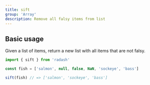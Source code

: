 ```yaml
---
title: sift
group: 'Array'
description: Remove all falsy items from list
---
```


## Basic usage

Given a list of items, return a new list with all items that are not falsy.

```ts
import { sift } from 'radash'

const fish = ['salmon', null, false, NaN, 'sockeye', 'bass']

sift(fish) // => ['salmon', 'sockeye', 'bass']
```
